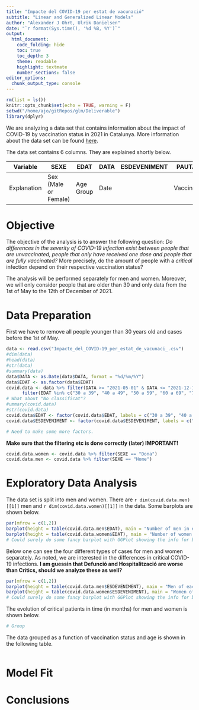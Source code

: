 ```yaml
---
title: "Impacte del COVID-19 per estat de vacunació"
subtitle: "Linear and Generalized Linear Models"
author: "Alexander J Ohrt, Ulrik Danielsen"
date: "`r format(Sys.time(), '%d %B, %Y')`"
output: 
  html_document:
    code_folding: hide
    toc: true
    toc_depth: 3
    theme: readable
    highlight: textmate
    number_sections: false
editor_options: 
  chunk_output_type: console
---
```


```r
rm(list = ls())
knitr::opts_chunk$set(echo = TRUE, warning = F)
setwd("/home/ajo/gitRepos/glm/Deliverable")
library(dplyr)
```

We are analyzing a data set that contains information about the impact of COVID-19 by vaccination status in 2021 in Catalunya. More information about the data set can be found [here](https://analisi.transparenciacatalunya.cat/en/Salut/Impacte-del-COVID-19-per-estat-de-vacunaci-/6izj-g3sb). 

The data set contains 6 columns. They are explained shortly below. 

| Variable    | SEXE                 | EDAT      | DATA | ESDEVENIMENT | PAUTA | RECOMPTE |
|-------------|----------------------|-----------|------|--------------|-------|----------|
| Explanation | Sex (Male or Female) | Age Group | Date |              | Vaccine?       |          |

# Objective

The objective of the analysis is to answer the following question: 
*Do differences in the severity of COVID-19 infection exist between people that are unvaccinated, people that only have received one dose and people that are fully vaccinated?*
More precisely, do the amount of people with a *critical* infection depend on their respective vaccination status?

The analysis will be performed separately for men and women. Moreover, we will only consider people that are older than 30 and only data from the 1st of May to the 12th of December of 2021.

# Data Preparation

First we have to remove all people younger than 30 years old and cases before the 1st of May. 

```r
data <- read.csv("Impacte_del_COVID-19_per_estat_de_vacunaci_.csv")
#dim(data)
#head(data)
#str(data)
#summary(data)
data$DATA <- as.Date(data$DATA, format = "%d/%m/%Y")
data$EDAT <- as.factor(data$EDAT)
covid.data <- data %>% filter(DATA >= "2021-05-01" & DATA <= "2021-12-12") %>% 
      filter(EDAT %in% c("30 a 39", "40 a 49", "50 a 59", "60 a 69", "70 a 79", "80 o més"))
# What about "No classificat"?
#ummary(covid.data)
#str(covid.data)
covid.data$EDAT <- factor(covid.data$EDAT, labels = c("30 a 39", "40 a 49", "50 a 59", "60 a 69", "70 a 79", "80 o més"))
covid.data$ESDEVENIMENT <- factor(covid.data$ESDEVENIMENT, labels = c("Cas", "Crit", "Def", "Hosp"))

# Need to make some more factors. 
```

**Make sure that the filtering etc is done correctly (later) IMPORTANT!**

```r
covid.data.women <- covid.data %>% filter(SEXE == "Dona")
covid.data.men <- covid.data %>% filter(SEXE == "Home")
```


# Exploratory Data Analysis 

The data set is split into men and women. There are `r dim(covid.data.men)[[1]]` men and `r dim(covid.data.women)[[1]]` in the data. Some barplots are shown below. 

```r
par(mfrow = c(1,2))
barplot(height = table(covid.data.men$EDAT), main = "Number of men in each age group")
barplot(height = table(covid.data.women$EDAT), main = "Number of women in each age group")
# Could surely do some fancy barplot with GGPlot showing the info for both at the same time!
```

Below one can see the four different types of cases for men and women separately. As noted, we are interested in the differences in critical COVID-19 infections. **I am guessin that Defunció and Hospitalització are worse than Critics, should we analyze these as well?**

```r
par(mfrow = c(1,2))
barplot(height = table(covid.data.men$ESDEVENIMENT), main = "Men of each case in each age group")
barplot(height = table(covid.data.women$ESDEVENIMENT), main = "Women of each case in each age group")
# Could surely do some fancy barplot with GGPlot showing the info for both at the same time!
```

The evolution of critical patients in time (in months) for men and women is shown below. 

```r
# Group
```

The data grouped as a function of vaccination status and age is shown in the following table. 

```r

```


# Model Fit  

# Conclusions